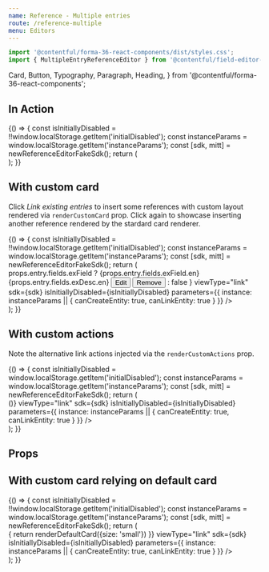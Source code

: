 ```yaml
---
name: Reference - Multiple entries
route: /reference-multiple
menu: Editors
---
```



<Readme />

```jsx
import '@contentful/forma-36-react-components/dist/styles.css';
import { MultipleEntryReferenceEditor } from '@contentful/field-editor-reference';
```

  Card,
  Button,
  Typography,
  Paragraph,
  Heading,
} from '@contentful/forma-36-react-components';

## In Action

<Playground>
  {() => {
    const isInitiallyDisabled = !!window.localStorage.getItem('initialDisabled');
    const instanceParams = window.localStorage.getItem('instanceParams');
    const [sdk, mitt] = newReferenceEditorFakeSdk();
    return (
      <div>
        <MultipleEntryReferenceEditor
          viewType="link"
          sdk={sdk}
          isInitiallyDisabled={isInitiallyDisabled}
          parameters={{
            instance: instanceParams || {
              canCreateEntity: true,
              canLinkEntity: true
            }
          }}
         />
        <ActionsPlayground mitt={mitt} />
      </div>
    );
  }}
</Playground>


## With custom card

Click _Link existing entries_ to insert some references with custom layout rendered via `renderCustomCard` prop. Click again to showcase inserting
another reference rendered by the stardard card renderer.

<Playground>
  {() => {
    const isInitiallyDisabled = !!window.localStorage.getItem('initialDisabled');
    const instanceParams = window.localStorage.getItem('instanceParams');
    const [sdk, mitt] = newReferenceEditorFakeSdk();
    return (
      <div data-test-id="multiple-references-editor-custom-cards-integration-test">
        <MultipleEntryReferenceEditor
          renderCustomCard={(props) => props.entry.fields.exField ? <Card testId='custom-card'>
              <Typography style={{marginBottom: '20px'}}>
                <Heading>{props.entry.fields.exField.en}</Heading>
                <Paragraph>{props.entry.fields.exDesc.en}</Paragraph>
              </Typography>
              <Button onClick={props.onEdit} style={{marginRight: '10px'}}>Edit</Button>
              <Button onClick={props.onRemove}>Remove</Button>
            </Card> : false
          }
          viewType="link"
          sdk={sdk}
          isInitiallyDisabled={isInitiallyDisabled}
          parameters={{
            instance: instanceParams || {
              canCreateEntity: true,
              canLinkEntity: true
            }
          }}
        />
        <ActionsPlayground mitt={mitt} />
      </div>
    );
  }}
</Playground>

## With custom actions

Note the alternative link actions injected via the `renderCustomActions` prop.

<Playground>
  {() => {
    const isInitiallyDisabled = window.localStorage.getItem('initialDisabled');
    const instanceParams = window.localStorage.getItem('instanceParams');
    const [sdk, mitt] = newReferenceEditorFakeSdk();
    return (
      <div>
        <MultipleEntryReferenceEditor
          renderCustomActions={(props) => (<CombinedLinkActions {...props}/>)}
          viewType="link"
          sdk={sdk}
          isInitiallyDisabled={isInitiallyDisabled}
          parameters={{
            instance: instanceParams || {
              canCreateEntity: true,
              canLinkEntity: true
            }
          }}
        />
        <ActionsPlayground mitt={mitt} />
      </div>
    );
  }}
</Playground>

## Props

<Props of={MultipleEntryReferenceEditor} />


## With custom card relying on default card


<Playground>
  {() => {
    const isInitiallyDisabled = !!window.localStorage.getItem('initialDisabled');
    const instanceParams = window.localStorage.getItem('instanceParams');
    const [sdk, mitt] = newReferenceEditorFakeSdk();
    return (
      <div data-test-id="multiple-references-editor-custom-cards-with-default-integration-test">
        <MultipleEntryReferenceEditor
          renderCustomCard={(props, _, renderDefaultCard) => {
            return renderDefaultCard({size: 'small'}) 
          }}
          viewType="link"
          sdk={sdk}
          isInitiallyDisabled={isInitiallyDisabled}
          parameters={{
            instance: instanceParams || {
              canCreateEntity: true,
              canLinkEntity: true
            }
          }}
        />
        <ActionsPlayground mitt={mitt} />
      </div>
    );
  }}
</Playground>